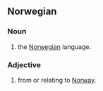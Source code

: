 ==Norwegian==
===Noun===
# the [[Norwegian]] language.

===Adjective===
# from or relating to [[Norway]].